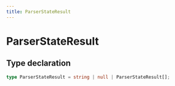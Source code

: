 ```yaml
---
title: ParserStateResult
---
```


# ParserStateResult

## Type declaration

```ts
type ParserStateResult = string | null | ParserStateResult[];
```
